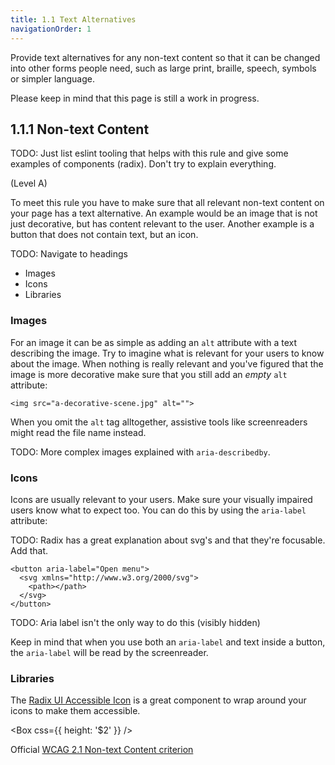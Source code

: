 ```yaml
---
title: 1.1 Text Alternatives
navigationOrder: 1
---
```


Provide text alternatives for any non-text content so that it can be changed into other forms people need, such as large print, braille, speech, symbols or simpler language.

Please keep in mind that this page is still a work in progress.

## 1.1.1 Non-text Content

TODO: Just list eslint tooling that helps with this rule and give some examples of components (radix). Don't try to explain everything.

(Level A)

To meet this rule you have to make sure that all relevant non-text content on your page has a text alternative.
An example would be an image that is not just decorative, but has content relevant to the user.
Another example is a button that does not contain text, but an icon.

TODO: Navigate to headings

- Images
- Icons
- Libraries

### Images

For an image it can be as simple as adding an `alt` attribute with a text describing the image.
Try to imagine what is relevant for your users to know about the image. When nothing is really relevant and you've figured that the image is more decorative make sure that you still add an _empty_ `alt` attribute:

```tsx
<img src="a-decorative-scene.jpg" alt="">
```

When you omit the `alt` tag alltogether, assistive tools like screenreaders might read the file name instead.

TODO: More complex images explained with `aria-describedby`.

### Icons

Icons are usually relevant to your users.
Make sure your visually impaired users know what to expect too.
You can do this by using the `aria-label` attribute:

TODO: Radix has a great explanation about svg's and that they're focusable. Add that.

```tsx
<button aria-label="Open menu">
  <svg xmlns="http://www.w3.org/2000/svg">
    <path></path>
  </svg>
</button>
```

TODO: Aria label isn't the only way to do this (visibly hidden)

Keep in mind that when you use both an `aria-label` and text inside a button, the `aria-label` will be read by the screenreader.

### Libraries

The [Radix UI Accessible Icon](https://radix-ui.com/primitives/docs/utilities/accessible-icon) is a great component to wrap around your icons to make them accessible.

<Box css={{ height: '$2' }} />

Official [WCAG 2.1 Non-text Content criterion](https://www.w3.org/TR/WCAG21/#non-text-content)
